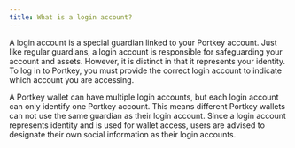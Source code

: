 ```yaml
---
title: What is a login account?
---
```


A login account is a special guardian linked to your Portkey account. Just like regular guardians, a login account is responsible for safeguarding your account and assets. However, it is distinct in that it represents your identity. To log in to Portkey, you must provide the correct login account to indicate which account you are accessing.

A Portkey wallet can have multiple login accounts, but each login account can only identify one Portkey account. This means different Portkey wallets can not use the same guardian as their login account. Since a login account represents identity and is used for wallet access, users are advised to designate their own social information as their login accounts.
